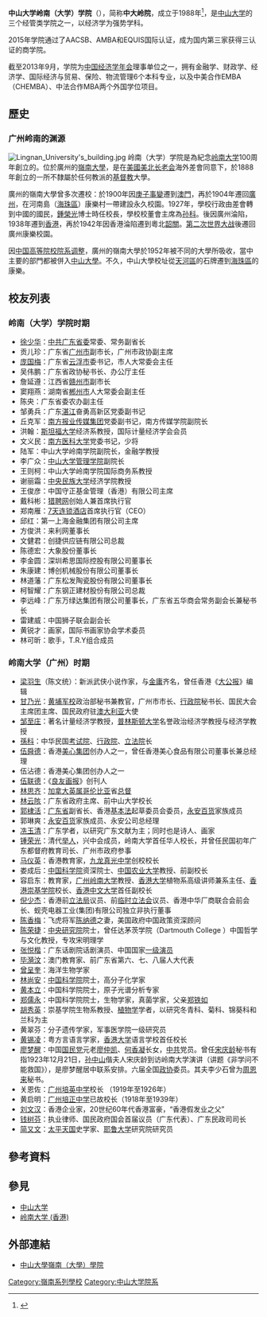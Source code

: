 {{Infobox University Department
 |名称              = 中山大学岭南（大学）学院
 |其他名称        = Lingnan (University) College, Sun Yat-sen University
 |徽标           = [[File:LingnanUniversity_logo.svg|File:LingnanUniversity logo.svg]]
 |徽标说明        = 中山大学岭南（大学）学院院徽
 |图像名称        =
 |图像大小        =
 |图像说明        =
 |旧称        = 中山大学政治学与行政学系
 |隶属              = [[中山大学|中山大学]]
 |建立时间        = 1988
 |关闭时间        =
 |类型              =
 |院长              = 
 |党委书记        =
 |头衔              =
 |sister_college     
 |教师              =
 |员工              =
 |学生              =
 |本科生           =
 |研究生           =
 |博士生           =
 |其他学生        =
 |地址              ={{CHN}}[[广东省|广东省]][[广州市|广州市]]
 |坐标              =
 |网址              = [http://lingnan.sysu.edu.cn/ 中山大学岭南（大学）学院 ]
}}

'''中山大学岭南（大学）学院'''（{{lang|en|'''Lingnan (University) College, Sun Yat-sen University'''}}），简称'''中大岭院'''，成立于1988年<ref>{{cite web | url = http://lingnan.net/second1/newintro.asp | title = 中山大学岭南(大学)学院 | accessdate = 2016-08-22 | archive-date = 2017-08-22 | archive-url = https://web.archive.org/web/20170822093958/http://www.lingnan.net/second1/newintro.asp | dead-url = no }}</ref>，是[[中山大学|中山大学]]的三个经管类学院之一，以经济学为强势学科。

2015年学院通过了AACSB、AMBA和EQUIS国际认证，成为国内第三家获得三认证的商学院。

截至2013年9月，学院为[[中国经济学年会|中国经济学年会]]理事单位之一，拥有金融学、财政学、经济学、国际经济与贸易、保险、物流管理6个本科专业，以及中美合作EMBA（CHEMBA）、中法合作MBA两个外国学位项目。

==歷史==
===广州岭南的渊源===
{{main|岭南大学 (广州)}}
[[File:Lingnan_University's_building.jpg|thumb]]
岭南（大学）学院是為紀念[[岭南大学_(广州)|岭南大学]]100周年創立的。位於廣州的[[岭南大学_(广州)|嶺南大學]]，是在[[美國|美國]][[美北长老会|美北长老会]]海外差會同意下，於1888年創立的一所不隸屬於任何教派的[[基督教|基督教]]大學。

廣州的嶺南大學曾多次遷校：於1900年因[[庚子事變|庚子事變]]遷到[[澳門|澳門]]，再於1904年遷回[[广州|廣州]]，在河南島（[[海珠區|海珠區]]）康樂村一帶建設永久校園。1927年，學校行政由差會轉到中國的國民，[[鍾榮光|鍾榮光]]博士時任校長，學校校董會主席為[[孙科|孙科]]。後因廣州淪陷，1938年遷到[[香港|香港]]，再於1942年因香港淪陷遷到粵北[[韶關|韶關]]。[[第二次世界大战|第二次世界大战]]後遷回廣州康樂校園。

因[[中国高等院校院系调整|中国高等院校院系调整]]，廣州的嶺南大學於1952年被不同的大學所吸收，當中主要的部門都被併入[[中山大學|中山大學]]。不久，中山大學校址從[[天河區|天河區]]的石牌遷到[[海珠區|海珠區]]的康樂。

== 校友列表 ==
=== 岭南（大学）学院时期 ===
* [[徐少华_(官僚)|徐少华]]：[[中共广东省委|中共广东省委]]常委、常务副省长
* 贡儿珍：广东省[[广州市|广州市]]副市长，广州市政协副主席
* [[庞国梅|庞国梅]]：广东省[[云浮市|云浮市]]委书记，市人大常委会主任
* 吴伟鹏：广东省政协秘书长、办公厅主任
* 詹延遵：江西省[[赣州市|赣州市]]副市长
* 窦翔燕：湖南省[[郴州市|郴州市]]人大常委会副主任
* 陈央：广东省委农办副主任
* 邹勇兵：广东[[湛江市|湛江]]奋勇高新区党委副书记
* 丘克军：[[南方报业传媒集团|南方报业传媒集团]]党委副书记，南方传媒学院副院长
* 洪翰：[[史丹佛大學|斯坦福大学]]经济系教授，国际计量经济学会会员
* 文义民：[[南方医科大学|南方医科大学]]党委书记，少将
* 陆军：中山大学岭南学院副院长，金融学教授
* 李广众：[[中山大学管理学院|中山大学管理学院]]副院长
* 王则柯：中山大学岭南学院国际商务系教授
* 谢丽霜：[[中央民族大学|中央民族大学]]经济学院教授
* 王俊彦：中国守正基金管理（香港）有限公司主席
* 戴科彬：[[猎聘网|猎聘网]]创始人兼首席执行官
* 郑南雁：[[7天酒店|7天连锁酒店]]首席执行官（CEO）
* 邱红：第一上海金融集团有限公司主席
* 方俊洪：来利网董事长
* 文健君：创捷供应链有限公司总裁
* 陈德宏：大象股份董事长
* 李金圆：深圳希思国际控股有限公司董事长
* 朱康建：博创机械股份有限公司董事长
* 林道藩：广东松发陶瓷股份有限公司董事长
* 柯智耀：广东钢正建材股份有限公司总裁
* 李远峰：广东万绿达集团有限公司董事长，广东省五华商会常务副会长兼秘书长
* 雷建威：中国狮子联会副会长
* 黄锐才：画家，国际书画家协会学术委员
* 林可昕：歌手，T.R.Y组合成员

=== 岭南大学（广州）时期 ===
* [[梁羽生|梁羽生]]（陈文统）：新派武侠小说作家，与[[金庸|金庸]]齐名，曾任香港《[[大公報|大公报]]》编辑
* [[甘乃光|甘乃光]]：[[黃埔軍校|黄埔军校]]政治部秘书兼教官，广州市市长、[[行政院|行政院]]秘书长、国民大会主席团主席、国民政府驻[[澳大利亞|澳大利亚]]大使
* [[邹至庄|邹至庄]]：著名计量经济学教授，[[普林斯顿大学|普林斯顿大学]]名誉政治经济学教授与经济学教授
* [[孫科|孫科]]：中华民国[[考試院|考试院]]、[[行政院|行政院]]、[[立法院|立法院]]长
* [[伍舜德|伍舜德]]：香港[[美心集團|美心集团]]创办人之一，曾任香港美心食品有限公司董事长兼总经理
* 伍沾德：香港美心集团创办人之一
* [[伍联德|伍联德]]：《[[良友画报|良友画报]]》创刊人
* [[林思齊|林思齐]]：[[加拿大|加拿大]][[英屬哥倫比亞|英属哥伦比亚]]省[[總督|总督]]
* [[林雲陔|林云陔]]：广东省政府主席、前中山大学校长
* [[郭棣活|郭棣活]]：[[廣東省|广东省]]副省长、香港[[基本法|基本法]]起草委员会委员，[[永安百貨|永安百货]]家族成员
* 郭琳爽：[[永安百貨|永安百货]]家族成员、永安公司总经理
* [[冼玉清|冼玉清]]：广东学者，以研究广东文献为主；同时也是诗人、画家
* [[鍾榮光|锺荣光]]：清代[[舉人|举人]]，兴中会成员，岭南大学首任华人校长，并曾任民国初年广东都督府教育司长、广州市政府参事
* [[馬儀英|马仪英]]：香港教育家，[[九龍真光中學|九龙真光中学]]创校校长
* 娄成后：[[中国科学院|中国科学院]]资深院士、[[中国农业大学|中国农业大学]]教授、前副校长
* 容启东：教育家，[[岭南大学_(广州)|广州岭南大学]]教授、[[香港大學|香港大学]]植物系高级讲师兼系主任、[[崇基學院|香港崇基学院]]校长、[[香港中文大學|香港中文大学]]首任副校长
* [[倪少傑|倪少杰]]：香港前[[立法局|立法局]]议员、前[[臨時立法會|临时立法会]]议员、香港中华厂商联合会前会长、蚬壳电器工业(集团)有限公司独立非执行董事
* [[陳香梅|陈香梅]]：飞虎将军[[陳納德|陈纳德]]之妻，美国政府中国政策资深顾问
* [[陳榮捷|陈荣捷]]：[[中央研究院|中央研究院]]院士，曾任达茅茨学院（Dartmouth College ）中国哲学与文化教授，专攻宋明理学
* [[张悦楷|张悦楷]]：广东话剧院话剧演员、中国国家[[一级演员|一级演员]]
* [[畢漪汶|毕漪汶]]：澳门教育家、前广东省第六、七、八届人大代表
* [[曾呈奎|曾呈奎]]：海洋生物学家
* [[林尚安|林尚安]]：[[中國科學院|中国科学院]]院士，高分子化学家
* [[黄本立|黄本立]]：中国科学院院士，原子光谱分析专家
* [[郑儒永|郑儒永]]：中国科学院院士，生物学家，真菌学家，父亲[[鄭鐵如|郑铁如]]
* [[胡秀英|胡秀英]]：崇基学院生物系教授、[[植物學|植物学]]学者，以研究冬青科、菊科、锦葵科和兰科为主
* 黄翠芬：分子遗传学家，军事医学院一级研究员
* [[黃錫凌|黄锡凌]]：粤方言语言学家，[[香港大學|香港大学]]语言学校首任校长
* [[廖夢醒|廖梦醒]]：中国[[國民黨|国民党]]元老[[廖仲恺|廖仲凯]]、[[何香凝|何香凝]]长女，[[中共|中共]]党员。曾任[[宋慶齡|宋庆龄]]秘书有指1923年12月21日，[[孫中山|孙中山]]偕夫人宋庆龄到访岭南大学演讲（讲题《非学问不能救国》），是廖梦醒居中联系安排。六届全国[[政協|政协]]委员。其夫李少石曾为[[周恩來|周恩来]]秘书。
* 关恩佐：[[廣州培英中學|广州培英中学]]校长 （1919年至1926年）
* 黄启明：[[廣州培正中學|广州培正中学]]已故校长（1918年至1939年）
* [[劉文漢|刘文汉]]：香港企业家，20世纪60年代香港富豪，“香港假发业之父”
* [[钱树芬|钱树芬]]：执业律师、国民政府国会首届议员（广东代表）、广东民政司司长
* [[簡又文|简又文]]：[[太平天國|太平天国]]史学家、[[耶魯大學|耶鲁大学]]研究院研究员

==參考資料==
{{Reflist}}

==參見==
* [[中山大学|中山大学]]
* [[岭南大学_(香港)|岭南大学 (香港)]]

==外部連結==
*[http://www.lingnan.org/ 中山大學嶺南（大學）學院]{{Wayback|url=http://www.lingnan.org/ |date=20060804073151 }}
{{中山大學}}
{{亞洲AACSB認證大學}}
{{亞洲EQUIS認證大學}}
{{亞洲AMBA認證大學}}
[[Category:嶺南系列學校|Category:嶺南系列學校]]
[[Category:中山大学院系|Category:中山大学院系]]